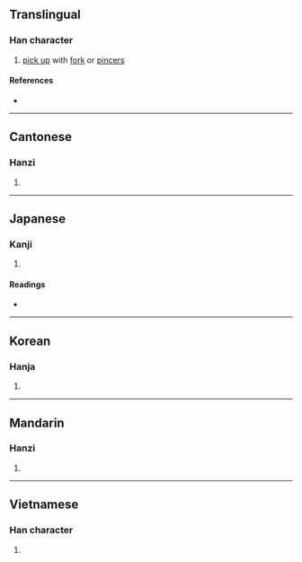 {{character info/new}}
==Translingual==

===Han character===
{{Han char|rn=64|rad=手|as=03|sn=6|four=|canj=QSHI,QSK,XQSK|ids=⿰扌刃}}

# [[pick up]] with [[fork]] or [[pincers]]

====References====
* {{Han ref|kx=0418.141|dkj=11824|dj=0765.120|hdz=31832.070|uh=6268|ud=25192}}

----

==Cantonese==

===Hanzi===
{{yue-hanzi|jyut=[[jan6]]|y=yan6}}

# {{defn|lang=yue|sort=手03}}

----

==Japanese==

===Kanji===
{{ja-kanji|grade=|rs=手03}}

# {{defn|lang=ja|sort=手03}}

====Readings====
* {{ja-readings|on=|kun=[[さて]] (sate)}}

----

==Korean==

===Hanja===
{{ko-hanja|hangeul=인|eumhun=|rv=in|mr=in|y=in}}

# {{defn|lang=ko|sort=手03}}

----

==Mandarin==

===Hanzi===
{{cmn-hanzi|pin=[[rèn]] ([[ren4]])|wg=jen<sup>4</sup>}}

# {{defn|lang=cmn|sort=手03}}

----

==Vietnamese==

===Han character===
{{vi-readings|rs=手03|hanviet=nhấn}}

# {{defn|lang=vi|sort=手03}}